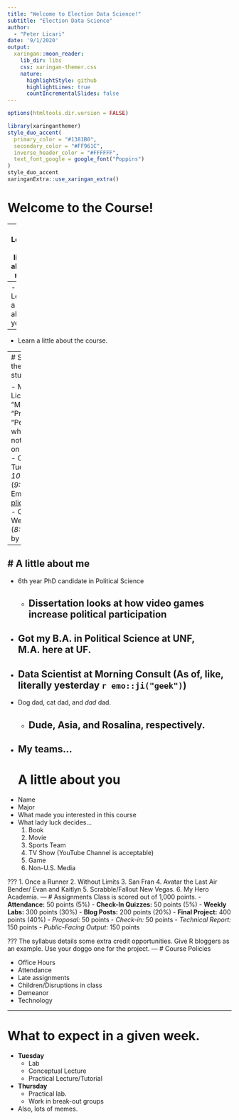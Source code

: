 ```yaml
---
title: "Welcome to Election Data Science!"
subtitle: "Election Data Science"  
author: 
  - "Peter Licari"
date: '9/1/2020'
output:
  xaringan::moon_reader:
    lib_dir: libs
    css: xaringan-themer.css
    nature:
      highlightStyle: github
      highlightLines: true
      countIncrementalSlides: false
---
```


```r
options(htmltools.dir.version = FALSE)
```

```r
library(xaringanthemer)
style_duo_accent(
  primary_color = "#1381B0",
  secondary_color = "#FF961C",
  inverse_header_color = "#FFFFFF",
  text_font_google = google_font("Poppins")
)
style_duo_accent
xaringanExtra::use_xaringan_extra()
```

# Welcome to the Course!

--
- Learn a little about me.

--
- Learn a little about you
--

- Learn a little about the course.


---
# Slide with all the important stuff on it

- My name: Peter Licari
  - Call me "Mr", "Professor", "Peter"-whatever (just not **Dr** - except on October 13th)
- Class times: Tuesday (*8:30-10:25*); Thursday (*9:35-10:25*)
- Email: [plicari13@ufl.edu](mailto:plicari13@ufl.edu)
- Office hours: Wednesday (*8:00-10:00* or by appointment)
---

# A little about me
--

- 6th year PhD candidate in Political Science
  - Dissertation looks at how video games increase political participation
--

- Got my B.A. in Political Science at UNF, M.A. here at UF.
--

- Data Scientist at Morning Consult (As of, like, literally yesterday `r emo::ji("geek")`)
--

- Dog dad, cat dad, and *dad* dad.
  - Dude, Asia, and Rosalina, respectively.
--

- My teams...
---
# A little about you

- Name
- Major
- What made you interested in this course
- What lady luck decides...
  1. Book
  2. Movie
  3. Sports Team
  4. TV Show (YouTube Channel is acceptable)
  5. Game
  6. Non-U.S. Media 

???
1. Once a Runner
2. Without Limits
3. San Fran
4. Avatar the Last Air Bender/ Evan and Kaitlyn
5. Scrabble/Fallout New Vegas.
6. My Hero Academia.
---
# Assignments
Class is scored out of 1,000 points.
- **Attendance:** 50 points (5%)
- **Check-In Quizzes:** 50 points (5%)
- **Weekly Labs:** 300 points (30%)
- **Blog Posts:** 200 points (20%)
- **Final Project:** 400 points (40%)
  - *Proposal:* 50 points
  - *Check-in:* 50 points
  - *Technical Report:* 150 points
  - *Public-Facing Output:* 150 points
  
???
The syllabus details some extra credit opportunities.
Give R bloggers as an example. Use your doggo one for the project.
---
# Course Policies

- Office Hours
- Attendance
- Late assignments
- Children/Disruptions in class
- Demeanor
- Technology

---
# What to expect in a given week.
- **Tuesday**
  - Lab
  - Conceptual Lecture
  - Practical Lecture/Tutorial
- **Thursday**
  - Practical lab.
  - Work in break-out groups

- Also, lots of memes.